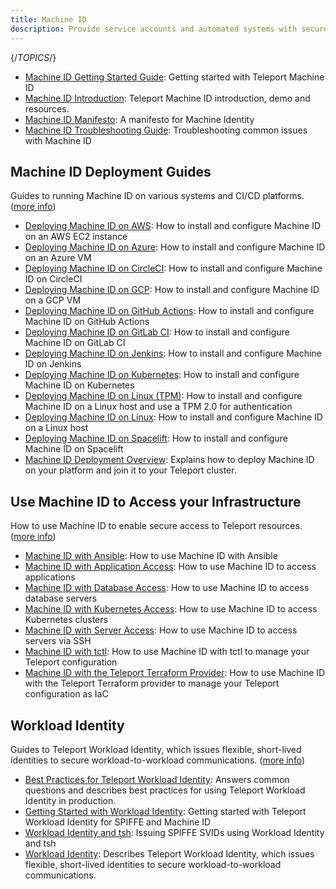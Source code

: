 ```yaml
---
title: Machine ID
description: Provide service accounts and automated systems with secure access to resources in your infrastructure.
---
```


{/*TOPICS*/}

- [Machine ID Getting Started Guide](machine-id/getting-started.mdx): Getting started with Teleport Machine ID
- [Machine ID Introduction](machine-id/introduction.mdx): Teleport Machine ID introduction, demo and resources.
- [Machine ID Manifesto](machine-id/manifesto.mdx): A manifesto for Machine Identity
- [Machine ID Troubleshooting Guide](machine-id/troubleshooting.mdx): Troubleshooting common issues with Machine ID

## Machine ID Deployment Guides

Guides to running Machine ID on various systems and CI/CD platforms. ([more info](machine-id/deployment.mdx))

- [Deploying Machine ID on AWS](machine-id/deployment/aws.mdx): How to install and configure Machine ID on an AWS EC2 instance
- [Deploying Machine ID on Azure](machine-id/deployment/azure.mdx): How to install and configure Machine ID on an Azure VM
- [Deploying Machine ID on CircleCI](machine-id/deployment/circleci.mdx): How to install and configure Machine ID on CircleCI
- [Deploying Machine ID on GCP](machine-id/deployment/gcp.mdx): How to install and configure Machine ID on a GCP VM
- [Deploying Machine ID on GitHub Actions](machine-id/deployment/github-actions.mdx): How to install and configure Machine ID on GitHub Actions
- [Deploying Machine ID on GitLab CI](machine-id/deployment/gitlab.mdx): How to install and configure Machine ID on GitLab CI
- [Deploying Machine ID on Jenkins](machine-id/deployment/jenkins.mdx): How to install and configure Machine ID on Jenkins
- [Deploying Machine ID on Kubernetes](machine-id/deployment/kubernetes.mdx): How to install and configure Machine ID on Kubernetes
- [Deploying Machine ID on Linux (TPM)](machine-id/deployment/linux-tpm.mdx): How to install and configure Machine ID on a Linux host and use a TPM 2.0 for authentication
- [Deploying Machine ID on Linux](machine-id/deployment/linux.mdx): How to install and configure Machine ID on a Linux host
- [Deploying Machine ID on Spacelift](machine-id/deployment/spacelift.mdx): How to install and configure Machine ID on Spacelift
- [Machine ID Deployment Overview](machine-id/deployment/overview.mdx): Explains how to deploy Machine ID on your platform and join it to your Teleport cluster.

## Use Machine ID to Access your Infrastructure

How to use Machine ID to enable secure access to Teleport resources. ([more info](machine-id/access-guides.mdx))

- [Machine ID with Ansible](machine-id/access-guides/ansible.mdx): How to use Machine ID with Ansible
- [Machine ID with Application Access](machine-id/access-guides/applications.mdx): How to use Machine ID to access applications
- [Machine ID with Database Access](machine-id/access-guides/databases.mdx): How to use Machine ID to access database servers
- [Machine ID with Kubernetes Access](machine-id/access-guides/kubernetes.mdx): How to use Machine ID to access Kubernetes clusters
- [Machine ID with Server Access](machine-id/access-guides/ssh.mdx): How to use Machine ID to access servers via SSH
- [Machine ID with tctl](machine-id/access-guides/tctl.mdx): How to use Machine ID with tctl to manage your Teleport configuration
- [Machine ID with the Teleport Terraform Provider](machine-id/access-guides/terraform.mdx): How to use Machine ID with the Teleport Terraform provider to manage your Teleport configuration as IaC

## Workload Identity

Guides to Teleport Workload Identity, which issues flexible, short-lived identities to secure workload-to-workload communications. ([more info](machine-id/workload-identity.mdx))

- [Best Practices for Teleport Workload Identity](machine-id/workload-identity/best-practices.mdx): Answers common questions and describes best practices for using Teleport Workload Identity in production.
- [Getting Started with Workload Identity](machine-id/workload-identity/getting-started.mdx): Getting started with Teleport Workload Identity for SPIFFE and Machine ID
- [Workload Identity and tsh](machine-id/workload-identity/tsh.mdx): Issuing SPIFFE SVIDs using Workload Identity and tsh
- [Workload Identity](machine-id/workload-identity/overview.mdx): Describes Teleport Workload Identity, which issues flexible, short-lived identities to secure workload-to-workload communications.
